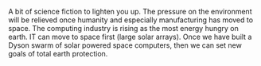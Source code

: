 


A bit of science fiction to lighten you up. The pressure on the environment
will be relieved once humanity and especially manufacturing has moved to space.
The computing industry is rising as the most energy hungry on earth. IT can
move to space first (large solar arrays). Once we have built a Dyson swarm of
solar powered space computers, then we can set new goals of total earth
protection. 


